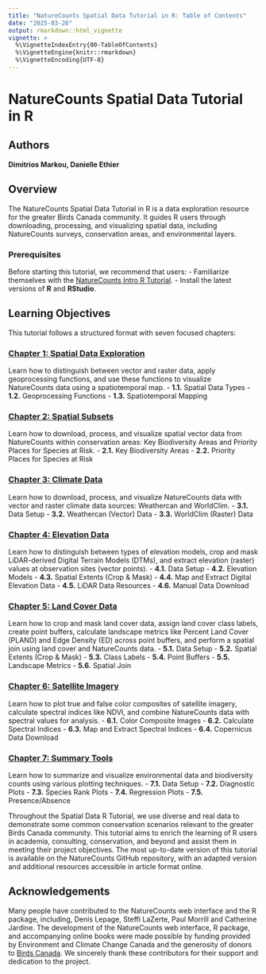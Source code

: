 ```yaml
---
title: "NatureCounts Spatial Data Tutorial in R: Table of Contents"
date: "2025-03-26"
output: rmarkdown::html_vignette
vignette: >
  %\VignetteIndexEntry{00-TableOfContents}
  %\VignetteEngine{knitr::rmarkdown}
  %\VignetteEncoding{UTF-8}
---
```




# NatureCounts Spatial Data Tutorial in R

## Authors
**Dimitrios Markou, Danielle Ethier**

## Overview
The NatureCounts Spatial Data Tutorial in R is a data exploration resource for the greater Birds Canada community. It guides R users through downloading, processing, and visualizing spatial data, including NatureCounts surveys, conservation areas, and environmental layers.

### Prerequisites
Before starting this tutorial, we recommend that users:
- Familiarize themselves with the [NatureCounts Intro R Tutorial](https://github.com/BirdsCanada/NatureCounts_IntroTutorial.git).
- Install the latest versions of **R** and **RStudio**.

## Learning Objectives
This tutorial follows a structured format with seven focused chapters:

### [**Chapter 1: Spatial Data Exploration**](01-SpatialDataExploration.Rmd)
Learn how to distinguish between vector and raster data, apply geoprocessing functions, and use these functions to visualize NatureCounts data using a spatiotemporal map.
- **1.1.** Spatial Data Types
- **1.2.** Geoprocessing Functions
- **1.3.** Spatiotemporal Mapping

### [**Chapter 2: Spatial Subsets**](02-SpatialSubsets.Rmd)
Learn how to download, process, and visualize spatial vector data from NatureCounts within conservation areas: Key Biodiversity Areas and Priority Places for Species at Risk. 
- **2.1.** Key Biodiversity Areas
- **2.2.** Priority Places for Species at Risk

### [**Chapter 3: Climate Data**](03-ClimateData.Rmd)
Learn how to download, process, and visualize NatureCounts data with vector and raster climate data sources: Weathercan and WorldClim. 
- **3.1.** Data Setup
- **3.2.** Weathercan (Vector) Data
- **3.3.** WorldClim (Raster) Data

### [**Chapter 4: Elevation Data**](04-ElevationData.Rmd)
Learn how to distinguish between types of elevation models, crop and mask LiDAR-derived Digital Terrain Models (DTMs), and extract elevation (raster) values at observation sites (vector points).
- **4.1.** Data Setup
- **4.2.** Elevation Models
- **4.3.** Spatial Extents (Crop & Mask)
- **4.4.** Map and Extract Digital Elevation Data
- **4.5.** LiDAR Data Resources
- **4.6.** Manual Data Download

### [**Chapter 5: Land Cover Data**](05-LandcoverData.Rmd)
Learn how to crop and mask land cover data, assign land cover class labels, create point buffers, calculate landscape metrics like Percent Land Cover (PLAND) and Edge Density (ED) across point buffers, and perform a spatial join using land cover and NatureCounts data. 
- **5.1.** Data Setup
- **5.2.** Spatial Extents (Crop & Mask)
- **5.3.** Class Labels
- **5.4.** Point Buffers
- **5.5.** Landscape Metrics
- **5.6.** Spatial Join

### [**Chapter 6: Satellite Imagery**](06-SatelliteImagery.Rmd)
Learn how to plot true and false color composites of satellite imagery, calculate spectral indices like NDVI, and combine NatureCounts data with spectral values for analysis. 
- **6.1.** Color Composite Images
- **6.2.** Calculate Spectral Indices
- **6.3.** Map and Extract Spectral Indices
- **6.4.** Copernicus Data Download

### [**Chapter 7: Summary Tools**](07-SummaryTools.Rmd)
Learn how to summarize and visualize environmental data and biodiversity counts using various plotting techniques.
- **7.1.** Data Setup
- **7.2.** Diagnostic Plots
- **7.3.** Species Rank Plots
- **7.4.** Regression Plots
- **7.5.** Presence/Absence


Throughout the Spatial Data R Tutorial, we use diverse and real data to demonstrate some common conservation scenarios relevant to the greater Birds Canada community. This tutorial aims to enrich the learning of R users in academia, consulting, conservation, and beyond and assist them in meeting their project objectives. The most up-to-date version of this tutorial is available on the NatureCounts GitHub repository, with an adapted version and additional resources accessible in article format online. 

## Acknowledgements
Many people have contributed to the NatureCounts web interface and the R package, including, Denis Lepage, Steffi LaZerte, Paul Morrill and Catherine Jardine. The development of the NatureCounts web interface, R package, and accompanying online books were made possible by funding provided by Environment and Climate Change Canada and the generosity of donors to [Birds Canada](https://www.birdscanada.org/give/). We sincerely thank these contributors for their support and dedication to the project. 

